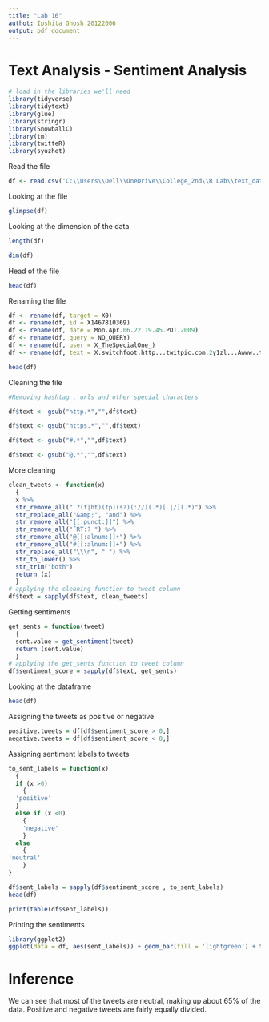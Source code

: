 ---
title: "Lab 16"
authot: Ipshita Ghosh 20122006
output: pdf_document
---

# Text Analysis - Sentiment Analysis

```{r}
# load in the libraries we'll need
library(tidyverse)
library(tidytext)
library(glue)
library(stringr)
library(SnowballC)
library(tm)
library(twitteR)
library(syuzhet)
```

Read the file
```{r}
df <- read.csv('C:\\Users\\Dell\\OneDrive\\College_2nd\\R Lab\\text_data.csv')
```

Looking at the file
```{r}
glimpse(df)
```

Looking at the dimension of the data
```{r}
length(df)
```
```{r}
dim(df)
```

Head of the file
```{r}
head(df)
```

Renaming the file
```{r}
df <- rename(df, target = X0)
df <- rename(df, id = X1467810369)
df <- rename(df, date = Mon.Apr.06.22.19.45.PDT.2009)
df <- rename(df, query = NO_QUERY)
df <- rename(df, user = X_TheSpecialOne_)
df <- rename(df, text = X.switchfoot.http...twitpic.com.2y1zl...Awww..that.s.a.bummer...You.shoulda.got.David.Carr.of.Third.Day.to.do.it...D)
```


```{r}
head(df)
```

Cleaning the file
```{r}
#Removing hashtag , urls and other special characters

df$text <- gsub("http.*","",df$text)

df$text <- gsub("https.*","",df$text)

df$text <- gsub("#.*","",df$text)

df$text <- gsub("@.*","",df$text)

```


More cleaning
```{r}
clean_tweets <- function(x) 
  {
  x %>%
  str_remove_all(" ?(f|ht)(tp)(s?)(://)(.*)[.|/](.*)") %>%
  str_replace_all("&amp;", "and") %>%
  str_remove_all("[[:punct:]]") %>%
  str_remove_all("ˆRT:? ") %>%
  str_remove_all("@[[:alnum:]]+") %>%
  str_remove_all("#[[:alnum:]]+") %>%
  str_replace_all("\\\n", " ") %>%
  str_to_lower() %>%
  str_trim("both")
  return (x)
  }
# applying the cleaning function to tweet column
df$text = sapply(df$text, clean_tweets)

```

Getting sentiments
```{r}
get_sents = function(tweet)
  {
  sent.value = get_sentiment(tweet)
  return (sent.value)
  }
# applying the get_sents function to tweet column
df$sentiment_score = sapply(df$text, get_sents)
```


Looking at the dataframe
```{r}
head(df)
```


Assigning the tweets as positive or negative
```{r}
positive.tweets = df[df$sentiment_score > 0,]
negative.tweets = df[df$sentiment_score < 0,]
```


Assigning sentiment labels to tweets
```{r}
to_sent_labels = function(x)
  {
  if (x >0)
    {
  'positive'
  }
  else if (x <0)
    {
    'negative'
    }
  else
    {
'neutral'
    }
}

df$sent_labels = sapply(df$sentiment_score , to_sent_labels)
head(df)

```

```{r}
print(table(df$sent_labels))

```

Printing the sentiments

```{r}
library(ggplot2)
ggplot(data = df, aes(sent_labels)) + geom_bar(fill = 'lightgreen') + theme_light()
```

# Inference

We can see that most of the tweets are neutral, making up about 65% of the data. Positive and negative tweets are fairly equally divided.



















